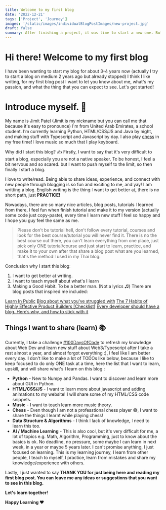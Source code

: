 ---
title: Welcome to my first blog
date: '2022-12-21'
tags: ['Project', 'Journey']
images: '/static/images/individualBlogPostImages/new-project.jpg'
draft: false
summary: After finishing a project, it was time to start a new one. But where do I begin? What do I build? These are the questions I asked myself. This post is about my journey in creating a new project and the steps I took to get started.
---

# Hi there! Welcome to my first blog

I have been wanting to start my blog for about 3-4 years now (actually I try to start a blog on medium 2 years ago but already stopped) I think I like writing, for my first blog post I want to let you know about me, what's my passion, and what the thing that you can expect to see. Let's get started!

# Introduce myself. 👋

My name is Jimit Patel (Jimit is my nickname but you can call me that because it's easy to pronounce) I'm from United Arab Emirates, a school student. I’m currently learning Python, HTML/CSS/JS and Java by night, and making stuff with Typescript and Javascript by day. I also play [chess](https://www.chess.com/member/imjimit07) in my free time! I love music so much that I play keyboard.

Why did I start this blog? ✍️
Firstly, I want to say that it's very difficult to start a blog, especially you are not a native speaker. To be honest, I feel a bit nervous and so scared. but I want to push myself to the limit, so then finally I start a blog.

I love to write/read. Being able to share ideas, experience, and connect with new people through blogging is so fun and exciting to me, and yay! I am writting a blog. English writing is the thing I want to get better at, there is no short path, just <strong>PRACTICE!</strong>

Nowadays, there are so many nice articles, blog posts, tutorials I learned from there, I feel fun when finish tutorial and make it to my version (actually some code just copy-paste), every time I learn new stuff I feel so happy and I hope you guy feel the same as me.

> Please don't be tutorial hell, don't follow every tutorial, courses and look for the best course/tutorial you will never find it. There is no the best course out there, you can't learn everything from one place, just pick only ONE tutorial/course and just start to learn, practice, and make it to your own after that share a blog post what are you learned, that's the method I used in my Thai blog.

Conclusion why I start this blog:

1. I want to get better at writing.
2. I want to teach myself about what's I learn
3. Making a Good Habit. To be a better man. (Not a lyrics ♫)
There are blog posts that inspired me included:

[Learn In Public](https://www.swyx.io/learn-in-public/)
[Blog about what you've struggled with](https://jvns.ca/blog/2021/05/24/blog-about-what-you-ve-struggled-with/)
[The 7 Habits of Highly Effective Product Builders [Checklist]](https://jvns.ca/blog/2021/05/24/blog-about-what-you-ve-struggled-with/)
[Every developer should have a blog. Here’s why, and how to stick with it](https://flaviocopes.com/developer-blog/)

## Things I want to share (learn) 📚

Currently, I take a challenge [#100DaysOfCode](https://twitter.com/hashtag/100DaysOfCode) to refresh my knowledge about Web Dev and learn new stuff about Web3/Typescript after I take a rest almost a year, and almost forgot everything :), I feel like I am better every day. I don't like to make a lot of TODOs like below, because I like to keep focused to do only ONE task at a time, here the list that I want to learn, upskill, and will share what's I learn on this blog :

- <strong>Python</strong> - New to Numpy and Pandas. I want to discover and learn more about GUI in Python.
- <strong>HTML/CSS/JS</strong> - I want to learn more about javascript and adding animations to my website! I will share some of my HTML/CSS code snippets.
- <strong>Music</strong> - I want to teach learn more music theory.
- <strong>Chess</strong> - Even though I am not a professtional chess player 😅, I want to share the things I learnt while playing chess!
- <strong>Data Structure & Algorithms</strong> - I think I lack of knowledge, I need to learn this too.
- <strong>AI / Machine Learning</strong> - This is also cool, but it's very difficult for me, a lot of topics e.g. Math, Algorithm, Programming, just to know about the basics is ok.
No deadline, no pressure, some maybe I can learn in next week, in a year or maybe 5 years later. I can't promise anything, I just focused on learning. This is my learning journey, I learn from other people, I teach to myself, I practice, learn from mistakes and share my knowledge/experience with others.

Lastly, I just wanted to say <strong>THANK YOU<strong> for just being here and reading my first blog post. You can leave me any ideas or suggestions that you want to see in this blog.

Let's learn together!

Happy Learning ❤️